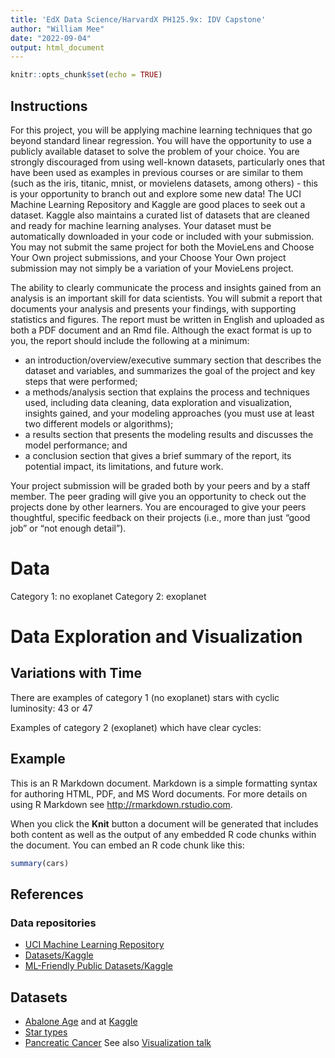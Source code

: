 ```yaml
---
title: 'EdX Data Science/HarvardX PH125.9x: IDV Capstone'
author: "William Mee"
date: "2022-09-04"
output: html_document
---
```


```r
knitr::opts_chunk$set(echo = TRUE)
```

## Instructions

For this project, you will be applying machine learning techniques that go beyond standard linear regression. You will have the opportunity to use a publicly available dataset to solve the problem of your choice. You are strongly discouraged from using well-known datasets, particularly ones that have been used as examples in previous courses or are similar to them (such as the iris, titanic, mnist, or movielens datasets, among others) - this is your opportunity to branch out and explore some new data! The UCI Machine Learning Repository and Kaggle are good places to seek out a dataset. Kaggle also maintains a curated list of datasets that are cleaned and ready for machine learning analyses. Your dataset must be automatically downloaded in your code or included with your submission. You may not submit the same project for both the MovieLens and Choose Your Own project submissions, and your Choose Your Own project submission may not simply be a variation of your MovieLens project.

The ability to clearly communicate the process and insights gained from an analysis is an important skill for data scientists. You will submit a report that documents your analysis and presents your findings, with supporting statistics and figures. The report must be written in English and uploaded as both a PDF document and an Rmd file. Although the exact format is up to you, the report should include the following at a minimum:

- an introduction/overview/executive summary section that describes the dataset and variables, and summarizes the goal of the project and key steps that were performed;
- a methods/analysis section that explains the process and techniques used, including data cleaning, data exploration and visualization, insights gained, and your modeling approaches (you must use at least two different models or algorithms);
- a results section that presents the modeling results and discusses the model performance; and
- a conclusion section that gives a brief summary of the report, its potential impact, its limitations, and future work.

Your project submission will be graded both by your peers and by a staff member. The peer grading will give you an opportunity to check out the projects done by other learners. You are encouraged to give your peers thoughtful, specific feedback on their projects (i.e., more than just "good job" or "not enough detail").

# Data

Category 1: no exoplanet
Category 2: exoplanet

# Data Exploration and Visualization

## Variations with Time

There are examples of category 1 (no exoplanet) stars with cyclic luminosity:
43 or 47

Examples of category 2 (exoplanet) which have clear cycles:

## Example

This is an R Markdown document. Markdown is a simple formatting syntax for authoring HTML, PDF, and MS Word documents. For more details on using R Markdown see <http://rmarkdown.rstudio.com>.

When you click the **Knit** button a document will be generated that includes both content as well as the output of any embedded R code chunks within the document. You can embed an R code chunk like this:

```r
summary(cars)
```

## References

### Data repositories

- [UCI Machine Learning Repository](https://archive-beta.ics.uci.edu/)
- [Datasets/Kaggle](https://www.kaggle.com/datasets)
- [ML-Friendly Public Datasets/Kaggle](https://www.kaggle.com/code/annavictoria/ml-friendly-public-datasets/notebook)

## Datasets

- [Abalone Age](https://archive.ics.uci.edu/ml/datasets/abalone) and at [Kaggle](https://www.kaggle.com/datasets/rodolfomendes/abalone-dataset)
- [Star types](https://www.kaggle.com/datasets/deepu1109/star-dataset)
- [Pancreatic Cancer](https://www.kaggle.com/datasets/johnjdavisiv/urinary-biomarkers-for-pancreatic-cancer) See also [Visualization talk](https://www.kaggle.com/code/johnjdavisiv/indiana-mlrc-data-visualization-in-r)